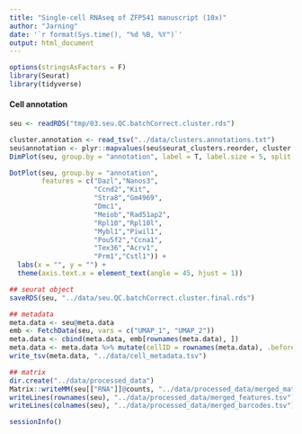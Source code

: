 ```yaml
---
title: "Single-cell RNAseq of ZFP541 manuscript (10x)"
author: "Jarning"
date: '`r format(Sys.time(), "%d %B, %Y")`'
output: html_document
---
```


```r
options(stringsAsFactors = F)
library(Seurat)
library(tidyverse)
```

#### Cell annotation

```r
seu <- readRDS("tmp/03.seu.QC.batchCorrect.cluster.rds")
```


```r
cluster.annotation <- read_tsv("../data/clusters.annotations.txt")
seu$annotation <- plyr::mapvalues(seu$seurat_clusters.reorder, cluster.annotation$cluster_index, cluster.annotation$annotation)
DimPlot(seu, group.by = "annotation", label = T, label.size = 5, split.by = "orig.ident") + NoLegend()
```

```r
DotPlot(seu, group.by = "annotation",
        features = c("Dazl","Nanos3",
                     "Ccnd2","Kit",
                     "Stra8","Gm4969",
                     "Dmc1",
                     "Meiob","Rad51ap2",
                     "Rpl10","Rpl10l",
                     "Mybl1","Piwil1",
                     "Pou5f2","Ccna1",
                     "Tex36","Acrv1",
                     "Prm1","Cstl1")) + 
  labs(x = "", y = "") + 
  theme(axis.text.x = element_text(angle = 45, hjust = 1))
```

```r
## seurat object
saveRDS(seu, "../data/seu.QC.batchCorrect.cluster.final.rds")

## metadata
meta.data <- seu@meta.data
emb <- FetchData(seu, vars = c("UMAP_1", "UMAP_2"))
meta.data <- cbind(meta.data, emb[rownames(meta.data), ])
meta.data <- meta.data %>% mutate(cellID = rownames(meta.data), .before = "orig.ident")
write_tsv(meta.data, "../data/cell_metadata.tsv")

## matrix
dir.create("../data/processed_data")
Matrix::writeMM(seu[["RNA"]]@counts, "../data/processed_data/merged_matrix.mtx")
writeLines(rownames(seu), "../data/processed_data/merged_features.tsv")
writeLines(colnames(seu), "../data/processed_data/merged_barcodes.tsv")
```

```r
sessionInfo()
```

